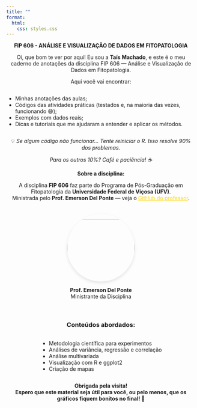 ```yaml
---
title: ""
format:
  html:
    css: styles.css
---
```


:::: {style="text-align: center; max-width: 750px; margin: 0 auto;"}
::: {style="text-align: center; max-width: 750px; margin: 0 auto;"}
**FIP 606 - ANÁLISE E VISUALIZAÇÃO DE DADOS EM FITOPATOLOGIA**
:::
::::

:::::::: {style="text-align: center; max-width: 750px; margin: 0 auto;"}
<p class="intro">

Oi, que bom te ver por aqui! Eu sou a **Taís Machado**, e este é o meu caderno de anotações da disciplina FIP 606 — Análise e Visualização de Dados em Fitopatologia.

</p>

<p>Aqui você vai encontrar:</p>

<ul style="text-align: left; display: inline-block;">

<li>Minhas anotações das aulas;</li>

<li>Códigos das atividades práticas (testados e, na maioria das vezes, funcionando 😅);</li>

<li>Exemplos com dados reais;</li>

<li>Dicas e tutoriais que me ajudaram a entender e aplicar os métodos.</li>

</ul>

::: aviso
💡 *Se algum código não funcionar... Tente reiniciar o R. Isso resolve 90% dos problemas.*

*Para os outros 10%? Café e paciência! ☕️*
:::

**Sobre a disciplina:**

<p>A disciplina <strong>FIP 606</strong> faz parte do Programa de Pós-Graduação em Fitopatologia da <strong>Universidade Federal de Viçosa (UFV)</strong>.\
Ministrada pelo <strong>Prof. Emerson Del Ponte</strong> — veja o <a href="https://github.com/emdelponte" target="_blank" style="color: #FFD700;">GitHub do professor</a>.</p>

::::: professor
:::: {style="text-align: center; max-width: 800px; margin: 0 auto; padding: 20px;"}
::: {style="margin: 0 auto; width: 180px; height: 180px; border-radius: 50%; overflow: hidden; box-shadow: 0 4px 8px rgba(0,0,0,0.1);"}
<img src="Imagens/delponte.jpg" style="width: 100%; height: 100%; object-fit: cover;"/>
:::

<p><strong>Prof. Emerson Del Ponte</strong><br>Ministrante da Disciplina</p>
::::
:::::

<h3>Conteúdos abordados:</h3>

<ul style="text-align: left; display: inline-block;">

<li>Metodologia científica para experimentos</li>

<li>Análises de variância, regressão e correlação</li>

<li>Análise multivariada</li>

<li>Visualização com R e ggplot2</li>

<li>Criação de mapas</li>

</ul>

::: rodape
<strong>Obrigada pela visita!</strong> <br> <strong>Espero que este material seja útil para você, ou pelo menos, que os gráficos fiquem bonitos no final! 🚀</strong>
:::
::::::::
